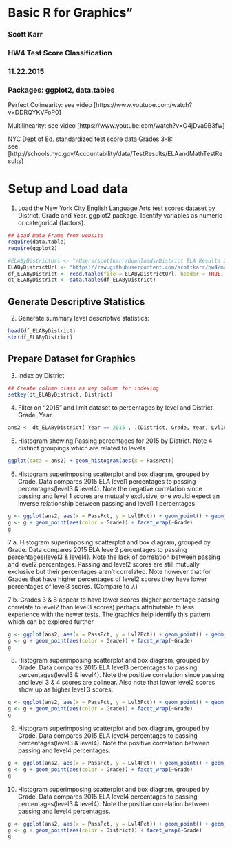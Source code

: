 # Basic R for Graphics"

###  Scott Karr
###  HW4 Test Score Classification
###  11.22.2015
### Packages:  ggplot2, data.tables

Perfect Colinearity:
  see video [https://www.youtube.com/watch?v=DDRQYKVFoP0]
  
Multilinearity:
  see video [https://www.youtube.com/watch?v=O4jDva9B3fw]

NYC Dept of Ed. standardized test score data Grades 3-8:  
  see:  [http://schools.nyc.gov/Accountability/data/TestResults/ELAandMathTestResults]

# Setup and Load data
1. Load the New York City English Language Arts test scores dataset by District, Grade and Year. ggplot2 package.  Identify variables as numeric or categorical (factors).

```r
## Load Data Frame from website
require(data.table)
require(ggplot2)

#ELAByDistrictUrl <- "/Users/scottkarr/Downloads/District ELA Results 2013-2015.csv"
ELAByDistrictUrl <- "https://raw.githubusercontent.com/scottkarr/hw4/master/District%20ELA%20Results%202013-2015.csv"
df_ELAByDistrict <- read.table(file = ELAByDistrictUrl, header = TRUE, sep = ",")
dt_ELAByDistrict <- data.table(df_ELAByDistrict)
```

## Generate Descriptive Statistics
2. Generate summary level descriptive statistics:

```r
head(df_ELAByDistrict)
str(df_ELAByDistrict)
```

## Prepare Dataset for Graphics
3. Index by District

```r
## Create column class as key column for indexing
setkey(dt_ELAByDistrict, District)
```

4. Filter on "2015" and limit dataset to percentages by level and District, Grade, Year.
```r
ans2 <- dt_ELAByDistrict[ Year == 2015 , .(District, Grade, Year, Lvl1Pct, Lvl2Pct, Lvl3Pct, Lvl4Pct, PassPct)]
```

5.  Histogram showing Passing percentages for 2015 by District.  Note 4 distinct groupings which are related to levels
```r
ggplot(data = ans2) + geom_histogram(aes(x = PassPct))
```

6. Histogram superimposing scatterplot and box diagram, grouped by Grade.  Data compares 2015 ELA level1 percentages to passing percentages(level3 & level4).  Note the negative correlation since passing and level 1 scores are mutually exclusive, one would expect an inverse relationship between passing and level1 1 percentages.
```r
g <- ggplot(ans2, aes(x = PassPct, y = Lvl1Pct)) + geom_point() + geom_boxplot()
g <- g + geom_point(aes(color = Grade)) + facet_wrap(~Grade)
g
```

7 a. Histogram superimposing scatterplot and box diagram, grouped by Grade.  Data compares 2015 ELA level2 percentages to passing percentages(level3 & level4).  Note the lack of correlation between passing and level2 percentages.  Passing and level2 scores are still mutually exclusive but their percentages aren't correlated.  Note however that for Grades that have higher percentages of level2 scores they have lower percentages of level3 scores.  (Compare to 7.)

7 b. Grades 3 & 8 appear to have lower scores (higher percentage passing correlate to level2 than level3 scores) perhaps attributable to less experience with the newer tests.  The graphics help identify this pattern which can be explored further

```r
g <- ggplot(ans2, aes(x = PassPct, y = Lvl2Pct)) + geom_point() + geom_boxplot()
g <- g + geom_point(aes(color = Grade)) + facet_wrap(~Grade)
g
```

8. Histogram superimposing scatterplot and box diagram, grouped by Grade.  Data compares 2015 ELA level3 percentages to passing percentages(level3 & level4).  Note the positive correlation since passing and level 3 & 4 scores are colinear.
Also note that lower level2 scores show up as higher level 3 scores.  

```r
g <- ggplot(ans2, aes(x = PassPct, y = Lvl3Pct)) + geom_point() + geom_boxplot()
g <- g + geom_point(aes(color = Grade)) + facet_wrap(~Grade)
g
```

9. Histogram superimposing scatterplot and box diagram, grouped by Grade.  Data compares 2015 ELA level4 percentages to passing percentages(level3 & level4).  Note the positive correlation between passing and level4 percentages.
```r
g <- ggplot(ans2, aes(x = PassPct, y = Lvl4Pct)) + geom_point() + geom_boxplot()
g <- g + geom_point(aes(color = Grade)) + facet_wrap(~Grade)
g
```

10. Histogram superimposing scatterplot and box diagram, grouped by Grade.  Data compares 2015 ELA level4 percentages to passing percentages(level3 & level4).  Note the positive correlation between passing and level4 percentages.

```r
g <- ggplot(ans2, aes(x = PassPct, y = Lvl4Pct)) + geom_point() + geom_boxplot()
g <- g + geom_point(aes(color = District)) + facet_wrap(~Grade)
g
```